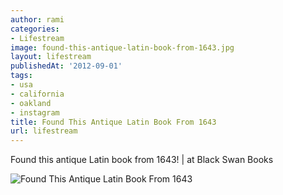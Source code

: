 ```yaml
---
author: rami
categories:
- Lifestream
image: found-this-antique-latin-book-from-1643.jpg
layout: lifestream
publishedAt: '2012-09-01'
tags:
- usa
- california
- oakland
- instagram
title: Found This Antique Latin Book From 1643
url: lifestream
---
```


Found this antique Latin book from 1643! | at Black Swan Books

![Found This Antique Latin Book From 1643](/assets/images/content/lifestream/found-this-antique-latin-book-from-1643.jpg)